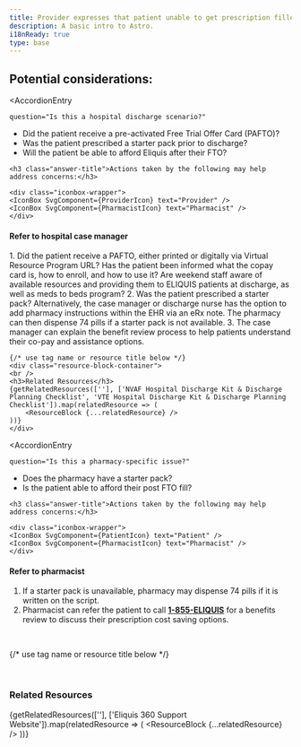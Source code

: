 ```yaml
---
title: Provider expresses that patient unable to get prescription filled
description: A basic intro to Astro.
i18nReady: true
type: base
---
```


<Progresstracker client:visible />



## Potential considerations:

<AccordionEntry 
	
	question="Is this a hospital discharge scenario?"
	
>
<ul>
<li>Did the patient receive a pre-activated Free Trial Offer Card (PAFTO)?</li>
<li>Was the patient prescribed a starter pack prior to discharge?</li>
<li>Will the patient be able to afford Eliquis after their FTO?</li>
</ul>
    
    <h3 class="answer-title">Actions taken by the following may help address concerns:</h3>

	<div class="iconbox-wrapper">
    <IconBox SvgComponent={ProviderIcon} text="Provider" />
    <IconBox SvgComponent={PharmacistIcon} text="Pharmacist" />
    </div>

<h4>Refer to hospital case manager</h4>
1. Did the patient receive a PAFTO, either printed or digitally via Virtual
Resource Program URL? Has the patient been informed what the copay
card is, how to enroll, and how to use it? Are weekend staff aware of
available resources and providing them to ELIQUIS patients at discharge,
as well as meds to beds program?
2. Was the patient prescribed a starter pack? Alternatively, the case manager
or discharge nurse has the option to add pharmacy instructions within the
EHR via an eRx note. The pharmacy can then dispense 74 pills if a starter
pack is not available.
3. The case manager can explain the benefit review process to help patients
understand their co-pay and assistance options.
<br />


    {/* use tag name or resource title below */}
    <div class="resource-block-container">
    <br />
    <h3>Related Resources</h3>
    {getRelatedResources([''], ['NVAF Hospital Discharge Kit & Discharge Planning Checklist', 'VTE Hospital Discharge Kit & Discharge Planning Checklist']).map(relatedResource => (
        <ResourceBlock {...relatedResource} />
    ))}
    </div>


</AccordionEntry>

<AccordionEntry 
	
	question="Is this a pharmacy-specific issue?"
	
>
<ul>
<li>Does the pharmacy have a starter pack?</li>
<li>Is the patient able to afford their post FTO fill?</li>
</ul>
    
    <h3 class="answer-title">Actions taken by the following may help address concerns:</h3>

	<div class="iconbox-wrapper">
    <IconBox SvgComponent={PatientIcon} text="Patient" />
    <IconBox SvgComponent={PharmacistIcon} text="Pharmacist" />
    </div>

<h4>Refer to pharmacist</h4>

1. If a starter pack is unavailable, pharmacy may dispense 74 pills if it is
written on the script.
2. Pharmacist can refer the patient to call **[1-855-ELIQUIS](tel:1-855-ELIQUIS)** for a benefits review
to discuss their prescription cost saving options.
<br />

 {/* use tag name or resource title below */}
    <div class="resource-block-container">
    <br />
    <h3>Related Resources</h3>
    {getRelatedResources([''], ['Eliquis 360 Support Website']).map(relatedResource => (
        <ResourceBlock {...relatedResource} />
    ))}
    </div>

</AccordionEntry>

<Checkbox client:visible pageIndex={4} />
